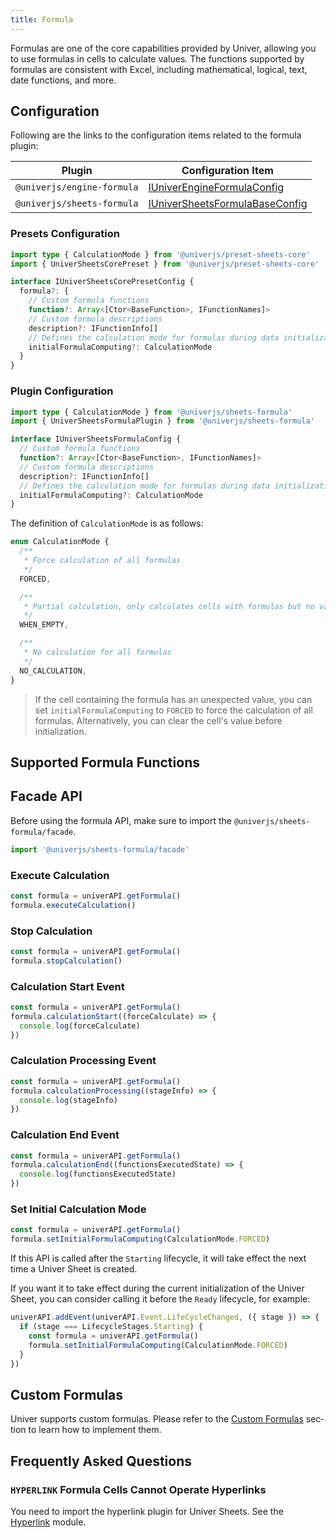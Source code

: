 ```yaml
---
title: Formula
---
```



Formulas are one of the core capabilities provided by Univer, allowing you to use formulas in cells to calculate values. The functions supported by formulas are consistent with Excel, including mathematical, logical, text, date functions, and more.

## Configuration

Following are the links to the configuration items related to the formula plugin:

| Plugin | Configuration Item |
| --- | --- |
| `@univerjs/engine-formula` | [IUniverEngineFormulaConfig](https://github.com/dream-num/univer/blob/dev/packages/engine-formula/src/controller/config.schema.ts#L29) |
| `@univerjs/sheets-formula` | [IUniverSheetsFormulaBaseConfig](https://github.com/dream-num/univer/blob/dev/packages/sheets-formula/src/controllers/config.schema.ts#L44) |

### Presets Configuration

```typescript
import type { CalculationMode } from '@univerjs/preset-sheets-core'
import { UniverSheetsCorePreset } from '@univerjs/preset-sheets-core'

interface IUniverSheetsCorePresetConfig {
  formula?: {
    // Custom formula functions
    function?: Array<[Ctor<BaseFunction>, IFunctionNames]>
    // Custom formula descriptions
    description?: IFunctionInfo[]
    // Defines the calculation mode for formulas during data initialization, default is `WHEN_EMPTY`
    initialFormulaComputing?: CalculationMode
  }
}
```

### Plugin Configuration

```typescript
import type { CalculationMode } from '@univerjs/sheets-formula'
import { UniverSheetsFormulaPlugin } from '@univerjs/sheets-formula'

interface IUniverSheetsFormulaConfig {
  // Custom formula functions
  function?: Array<[Ctor<BaseFunction>, IFunctionNames]>
  // Custom formula descriptions
  description?: IFunctionInfo[]
  // Defines the calculation mode for formulas during data initialization, default is `WHEN_EMPTY`
  initialFormulaComputing?: CalculationMode
}
```

The definition of `CalculationMode` is as follows:

```typescript
enum CalculationMode {
  /**
   * Force calculation of all formulas
   */
  FORCED,

  /**
   * Partial calculation, only calculates cells with formulas but no value
   */
  WHEN_EMPTY,

  /**
   * No calculation for all formulas
   */
  NO_CALCULATION,
}
```

> If the cell containing the formula has an unexpected value, you can set `initialFormulaComputing` to `FORCED` to force the calculation of all formulas. Alternatively, you can clear the cell's value before initialization.

## Supported Formula Functions

<FormulaList lang="en-US" />

## Facade API

Before using the formula API, make sure to import the `@univerjs/sheets-formula/facade`.

```typescript
import '@univerjs/sheets-formula/facade'
```

### Execute Calculation

```typescript
const formula = univerAPI.getFormula()
formula.executeCalculation()
```

### Stop Calculation

```typescript
const formula = univerAPI.getFormula()
formula.stopCalculation()
```

### Calculation Start Event

```typescript
const formula = univerAPI.getFormula()
formula.calculationStart((forceCalculate) => {
  console.log(forceCalculate)
})
```

### Calculation Processing Event

```typescript
const formula = univerAPI.getFormula()
formula.calculationProcessing((stageInfo) => {
  console.log(stageInfo)
})
```

### Calculation End Event

```typescript
const formula = univerAPI.getFormula()
formula.calculationEnd((functionsExecutedState) => {
  console.log(functionsExecutedState)
})
```

### Set Initial Calculation Mode

```typescript
const formula = univerAPI.getFormula()
formula.setInitialFormulaComputing(CalculationMode.FORCED)
```

If this API is called after the `Starting` lifecycle, it will take effect the next time a Univer Sheet is created.

If you want it to take effect during the current initialization of the Univer Sheet, you can consider calling it before the `Ready` lifecycle, for example:

```typescript
univerAPI.addEvent(univerAPI.Event.LifeCycleChanged, ({ stage }) => {
  if (stage === LifecycleStages.Starting) {
    const formula = univerAPI.getFormula()
    formula.setInitialFormulaComputing(CalculationMode.FORCED)
  }
})
```

## Custom Formulas

Univer supports custom formulas. Please refer to the [Custom Formulas](/en-US/guides/recipes/practices/custom-formula) section to learn how to implement them.

## Frequently Asked Questions

### `HYPERLINK` Formula Cells Cannot Operate Hyperlinks

You need to import the hyperlink plugin for Univer Sheets. See the [Hyperlink](/en-US/guides/sheets/features/hyper-link) module.
